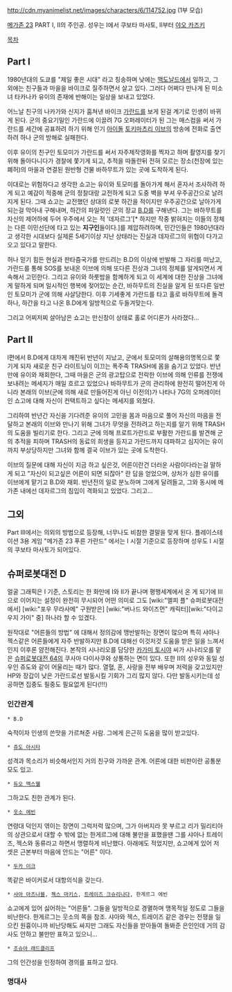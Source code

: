 http://cdn.myanimelist.net/images/characters/6/114752.jpg
(1부 모습)

[[메가존 23]] PART I, II의 주인공. 성우는 I에서 쿠보타 마사토, II부터 [[야오 카즈키]]

[[목차]]

== Part I ==
1980년대의 도쿄를 "제일 좋은 시대" 라고 칭송하며 낮에는 [[맥도날드]]에서 일하고, 그 외에는 친구들과 마을을 바이크로 질주하면서 살고 있다. 그러다 어쩌다 만나게 된 미소녀 타카나카 유이의 존재에 반해이는 일상을 보내고 있었다.

어느날 친구의 나카가와 신지가 훔쳐낸 바이크 [[가란드]]를 보게 된걸 계기로 인생이 바뀌게 된다. 군의 중요기밀인 가란드에 이끌려 7G 오퍼레이터가 된 그는 매스컴을 써서 가란드를 세간에 공표하려 하기 위해 인기 [[아이돌]] [[토키마츠리 이브]]의 방송에 전화로 출연하려 하나 군의 방해로 실패한다.

이후 유이의 친구인 토모미가 가란드를 써서 자주제작영화를 찍자고 하며 촬영지를 찾기 위해 돌아다니다가 경찰에 쫓기게 되고, 추적을 따돌란뒤 전혀 모르는 장소(천장에 있는 폐허)의 마을과 연결된 원반형 건물 바하무트가 있는 곳에 도착하게 된다.

이대로는 위험하다고 생각한 쇼고는 유이와 토모미를 돌아가게 해서 혼자서 조사하려 하게 되고 예감이 적중해 군의 정찰대랑 교전하게 되고 도중 벽을 부셔 우주공간으로 날려지게 된다. 그때 쇼고는 교전했던 상대의 로봇 하간을 적이지만 우주공간으로 날아가게되는걸 막아내 구해내며, 하간의 파일럿인 군의 장교 [[B.D]]를 구해낸다. 그는 바하무트를 자신의 제어하에 두어 우주에서 오는 적 '데자르그'[* 하지만 작중 밝혀지는 이들의 정체는 다른 이민선단에 타고 있는 '''지구인'''들이다.]를 제압하려하며, 민간인들은 1980년대라고 생각한 시대보다 실제론 5세기이상 지난 상태라는 진실과 데자르그의 위협이 다가고오고 있다고 말한다.

허나 믿기 힘든 현실과 판타즘국가를 만드려는 B.D의 이상에 반발해 그 자리를 떠났고, 가란드를 통해 SOS를 보내온 이브에 의해 또다른 진상과 그녀의 정체를 알게되면서 계속해서 고민한다. 그리고 유이와 하룻밤을 함께하게 되고 이 세계에 대한 진상을 그녀에게 말하게 되며 일시적인 행복에 젖어있는 순간, 바하무트의 진실을 알게 된 또다른 일반인 토모미가 군에 의해 사살당한다. 이후 기세좋게 가란드를 타고 홀로 바하무트에 돌격하나, 하간을 타고 나온 B.D에게 일방적으로 두들겨맞는다.

그리고 어찌저찌 살아남은 쇼고는 만신창이 상태로 홀로 어디론가 사라졌다…

== Part II ==
I편에서 B.D에게 대차게 깨진뒤 반년이 지났고, 군에서 토모미의 살해용의명목으로 쫓기게 되자 새로운 친구 라이트닝이 이끄는 폭주족 TRASH에 몸을 숨기고 있었다. 반년만에 유이와 재회한다, 그때 마을은 군의 광고탑으로 전락한 이브에 의해 인류를 전쟁에 보내려는 메세지가 매일 흐르고 있었으나 바하무트가 군의 관리하에 완전히 떨어진게 아니라 본래의 이브(군에 의해 새로 만들어진게 아닌 이전의)가 나타나 7G의 오퍼레이터인 쇼고에 대해 자신이 컨택트하고 싶다는 메세지를 외쳤다.

그리하여 반년간 자신을 기다려준 유이의 고민을 몸과 마음으로 풀어 자신의 마음을 전달하고 본래의 이브와 만나기 위해 그녀가 무엇을 전하려고 하는지를 알기 위해 TRASH의 도움을 빌리기로 한다. 그리고 군에 의해 프로트가란드로 부활한 가란드를 발견해 군의 추적을 피하며 TRASH의 동료의 희생을 등지고 가란드까지 대파하고 심지어는 유이까지 부상당하지만 그녀와 함께 결국 이브가 있는 곳에 도착한다.

이브의 질문에 대해 자신이 지금 하고 싶은것, 어른이란건 더러운 사람이다라는걸 말하게 되고 "자신이 되고싶은 어른이 되면 되잖아" 란 답을 얻었으며, 상처가 심한 유이를 이브에게 맡기고 B.D와 재회. 반년전의 일로 분노하며 그에게 달려들고, 그와 동시에 메가존 내에선 데자르그의 침입이 격화되고 있었다. 그리고…

== 그외 ==
Part III에서는 의외의 방법으로 등장해, 너무나도 비참한 결말을 맞게 된다.
플레이스테이션 3용 게임 "메가존 23 푸른 가란드" 에서는 I 시절 기준으로 등장하며 성우도 I 시절의 쿠보타 마사토가 되어있다.

== 슈퍼로봇대전 D ==
얼굴 그래픽은 I 기준, 스토리는 한 화만에 I와 II가 끝나며 평행세계에서 온 게 되기에 III으로 이어지는 설정이 완전히 무시되어 어떤 의미로 그도 [wiki:"엘피 플" 슈퍼로봇대전에서] [wiki:"포우 무라사메" 구원받은] [wiki:"버나드 와이즈먼" 캐릭터][wiki:"다이고우지 가이" 중] 하나라 할 수 있겠다.

원작대로 "어른들의 방법" 에 대해서 정의감에 맹반발하는 장면이 많으며 특히 샤아나 젝스같은 어른들에게 자주 반발하지만 B.D에 대해선 이것저것 도움을 받은 일을 느껴서인지 이후론 얌전해진다. 본작의 시나리오를 담당한 [[카가미 토시야]] 씨가 시나리오를 맡은 [[슈퍼로봇대전 64]]의 쿠사마 다이사쿠와 상통하는 면이 있다. 또한 II의 성우와 동일 성우인 쥬도와 같이 어울리는 때가 많다.
열혈, 혼, 사랑을 전부 배우며 저력을 갖고있지만 HP와 장갑이 낮은 가란드로선 발동시킬 기회가 그리 많지 않다. 다만 발동시키는데 성공하면 집중도 필중도 필요없게 된다(!!!)

=== 인간관계 ===
 * B.D
숙적이자 인생의 쓴맛을 가르쳐준 사람. 그에게 은근히 도움을 많이 받고있다.
 * [[쥬도 아시타]]
성격과 목소리가 비슷해서인지 거의 친구와 가까운 관계. 어른에 대한 비판이란 공통분모도 있고.
 * [[듀오 맥스웰]]
그하고도 친한 관계가 된다.
 * [[웃소 에빈]]
연령대 덕인지 엮이는 장면이 그럭저럭 많으며, 그가 아버지라 못 부르고 리가 밀리티아의 상관으로서 대할 수 밖에 없는 한게르그에 대해 불만을 표했을땐 그를 샤아나 트레이즈, 젝스와 동류라고 하면서 맹렬하게 비난했다.
아래에도 적었지만, 쇼고에게 있어 저 셋은 근본부터 마음에 안드는 "어른" 이다.
 * [[두카 이크]]
똑같은 바이커로서 대항의식을 갖는다.
 * [[샤아 아즈나블]], [[젝스 마키스]], [[트레이즈 크슈리나다]], 한게르그 에빈
쇼고에게 있어 싫어하는 "어른들". 그들을 일방적으로 경멸하며 맹목적일 정도로 그들을 비난한다. 한게르그는 웃소의 쪽을 참조. 샤아와 젝스, 트레이즈 같은 경우는 전쟁을 일으킨 원흉이니까 비난당해도 싸지만 그래도 자신들을 받아들여 돌봐준 은인인데 거의 감사도 안하고 불만만 표하고 있으니…
 * [[조슈아 래드클리프]]
그의 인간성을 인정하여 경의를 표하고 있다.
=== 명대사 ===
